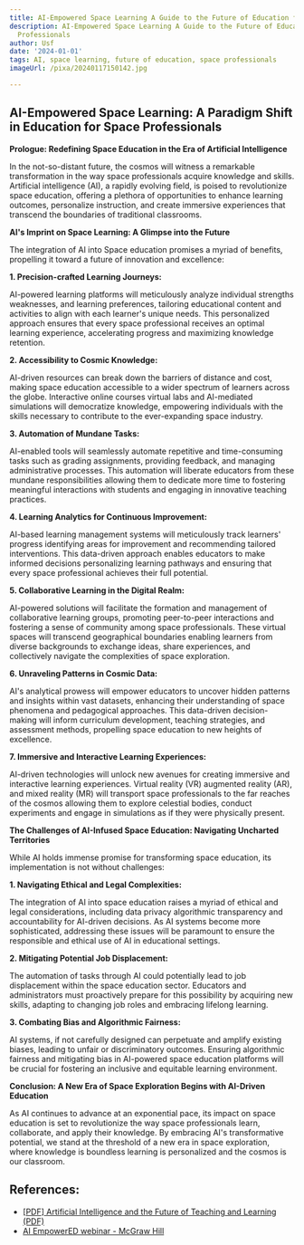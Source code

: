 ```yaml
---
title: AI-Empowered Space Learning A Guide to the Future of Education for Space Professionals
description: AI-Empowered Space Learning A Guide to the Future of Education for Space
  Professionals
author: Usf
date: '2024-01-01'
tags: AI, space learning, future of education, space professionals
imageUrl: /pixa/20240117150142.jpg

---
```

## AI-Empowered Space Learning: A Paradigm Shift  in Education for  Space Professionals

**Prologue: Redefining Space Education in the Era of Artificial Intelligence**

In  the not-so-distant future,  the cosmos will witness a remarkable transformation  in  the way  space professionals acquire knowledge  and skills. Artificial intelligence (AI), a rapidly evolving field, is poised to revolutionize space education, offering a plethora of opportunities to enhance learning outcomes, personalize instruction, and create immersive experiences that transcend the boundaries of traditional classrooms.

**AI's Imprint on Space Learning: A Glimpse into the  Future**

The integration of AI into Space  education promises a  myriad of benefits, propelling it toward a future of innovation and excellence:

**1.  Precision-crafted Learning Journeys:**

AI-powered learning platforms will meticulously analyze individual strengths weaknesses,  and learning preferences, tailoring educational content and activities to align with each learner's unique needs. This personalized approach ensures that  every space professional receives an optimal learning experience, accelerating  progress and maximizing knowledge retention.

**2. Accessibility to Cosmic Knowledge:**

AI-driven resources can break down the barriers  of distance and cost, making space education accessible to a wider spectrum of learners across the globe. Interactive online courses virtual labs and AI-mediated simulations will democratize knowledge, empowering individuals with the  skills necessary to contribute to the ever-expanding  space industry.

**3. Automation  of Mundane Tasks:**

AI-enabled  tools will seamlessly automate  repetitive and time-consuming tasks such  as grading assignments,  providing feedback, and managing administrative  processes. This automation will liberate educators from these  mundane responsibilities allowing them to dedicate more time to fostering meaningful interactions with students and engaging in innovative teaching practices.

**4. Learning Analytics for Continuous Improvement:**

AI-based learning management systems will meticulously track learners' progress identifying areas for improvement and recommending tailored  interventions. This data-driven approach enables educators to make informed decisions personalizing learning  pathways and ensuring that every space professional achieves their  full potential.

**5. Collaborative Learning in  the Digital Realm:**

AI-powered  solutions will facilitate the formation and  management of collaborative learning groups, promoting peer-to-peer interactions and fostering a sense of community among space professionals. These virtual spaces will transcend geographical boundaries enabling learners from diverse  backgrounds to exchange ideas, share experiences, and collectively navigate  the  complexities of space exploration.

**6. Unraveling Patterns in Cosmic Data:**

AI's analytical prowess will  empower educators  to uncover hidden patterns and insights within vast datasets,  enhancing their understanding of space phenomena and  pedagogical approaches. This data-driven decision-making will inform curriculum development,  teaching  strategies, and assessment methods, propelling space education to new heights of excellence.

**7. Immersive and Interactive Learning Experiences:**

AI-driven technologies will unlock new avenues for creating immersive and interactive learning experiences. Virtual reality (VR)  augmented reality (AR), and mixed reality (MR) will  transport space professionals to the far reaches of the cosmos allowing them to explore celestial bodies, conduct experiments and engage in simulations as if  they were  physically present.

**The Challenges of AI-Infused Space Education: Navigating Uncharted Territories**

While AI holds immense promise for transforming space education, its implementation is  not without challenges:

**1. Navigating Ethical and Legal Complexities:**

The integration of AI into space education raises a myriad of ethical and legal considerations, including data privacy  algorithmic transparency and accountability for AI-driven decisions. As AI systems become  more sophisticated, addressing these issues will be paramount to  ensure the responsible and ethical use of AI in educational  settings.

**2.  Mitigating Potential Job Displacement:**

The automation of  tasks  through  AI could potentially lead to job displacement within the space education sector. Educators  and administrators must proactively prepare for this possibility by acquiring new skills, adapting  to changing job roles and embracing lifelong learning.

**3. Combating Bias and  Algorithmic Fairness:**

AI systems, if  not carefully  designed  can perpetuate and amplify existing biases, leading to unfair or discriminatory outcomes. Ensuring algorithmic  fairness and mitigating bias in AI-powered space education platforms will be crucial for fostering an inclusive and  equitable learning environment.

**Conclusion: A New  Era of Space Exploration Begins with AI-Driven Education**

As AI continues to advance at an  exponential pace, its impact on space education is  set to revolutionize the way space professionals learn, collaborate, and apply their knowledge. By embracing AI's transformative potential,  we stand at the threshold of a new era in space exploration, where knowledge is boundless learning  is personalized  and the cosmos is our classroom.

## References:
- [[PDF] Artificial Intelligence and the Future of Teaching and Learning (PDF)](https://www2.ed.gov/documents/ai-report/ai-report.pdf)
- [AI EmpowerED webinar - McGraw Hill](https://www.mheducation.com/highered/ideas/homepage/ai-empowered-webinar)
